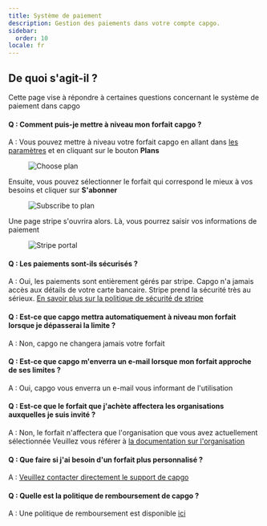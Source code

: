 ```yaml
---
title: Système de paiement
description: Gestion des paiements dans votre compte capgo.
sidebar:
  order: 10
locale: fr
---
```


## De quoi s'agit-il ?

Cette page vise à répondre à certaines questions concernant le système de paiement dans capgo

#### Q : Comment puis-je mettre à niveau mon forfait capgo ?
A : Vous pouvez mettre à niveau votre forfait capgo en allant dans [les paramètres](/docs/webapp/settings/#how-to-get-to-the-settings-page) et en cliquant sur le bouton **Plans**

<figure><img src="/plans-buttonwebp" alt="Choose plan" /><figcaption></figcaption></figure>

Ensuite, vous pouvez sélectionner le forfait qui correspond le mieux à vos besoins et cliquer sur **S'abonner**

<figure><img src="/plans-subscribewebp" alt="Subscribe to plan" /><figcaption></figcaption></figure>

Une page stripe s'ouvrira alors. Là, vous pourrez saisir vos informations de paiement

<figure><img src="/plans-stripewebp" alt="Stripe portal" /><figcaption></figcaption></figure>

#### Q : Les paiements sont-ils sécurisés ?
A : Oui, les paiements sont entièrement gérés par stripe. Capgo n'a jamais accès aux détails de votre carte bancaire. Stripe prend la sécurité très au sérieux. [En savoir plus sur la politique de sécurité de stripe](https://stripecom/docs/security/)

#### Q : Est-ce que capgo mettra automatiquement à niveau mon forfait lorsque je dépasserai la limite ?
A : Non, capgo ne changera jamais votre forfait

#### Q : Est-ce que capgo m'enverra un e-mail lorsque mon forfait approche de ses limites ?
A : Oui, capgo vous enverra un e-mail vous informant de l'utilisation

#### Q : Est-ce que le forfait que j'achète affectera les organisations auxquelles je suis invité ?
A : Non, le forfait n'affectera que l'organisation que vous avez actuellement sélectionnée
Veuillez vous référer à [la documentation sur l'organisation](/docs/webapp/organization-system/#q-how-is-billing-done-within-orgs)

#### Q : Que faire si j'ai besoin d'un forfait plus personnalisé ?
A : [Veuillez contacter directement le support de capgo](/docs/getting-help#support-by-chat)

#### Q : Quelle est la politique de remboursement de capgo ?
A : Une politique de remboursement est disponible [ici](https://capgoapp/return/)